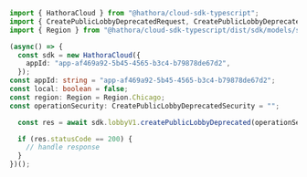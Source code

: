 ```typescript CreatePublicLobbyDeprecated.ts
import { HathoraCloud } from "@hathora/cloud-sdk-typescript";
import { CreatePublicLobbyDeprecatedRequest, CreatePublicLobbyDeprecatedSecurity } from "@hathora/cloud-sdk-typescript/dist/sdk/models/operations";
import { Region } from "@hathora/cloud-sdk-typescript/dist/sdk/models/shared";

(async() => {
  const sdk = new HathoraCloud({
    appId: "app-af469a92-5b45-4565-b3c4-b79878de67d2",
  });
const appId: string = "app-af469a92-5b45-4565-b3c4-b79878de67d2";
const local: boolean = false;
const region: Region = Region.Chicago;
const operationSecurity: CreatePublicLobbyDeprecatedSecurity = "";

  const res = await sdk.lobbyV1.createPublicLobbyDeprecated(operationSecurity, appId, local, region);

  if (res.statusCode == 200) {
    // handle response
  }
})();
```
